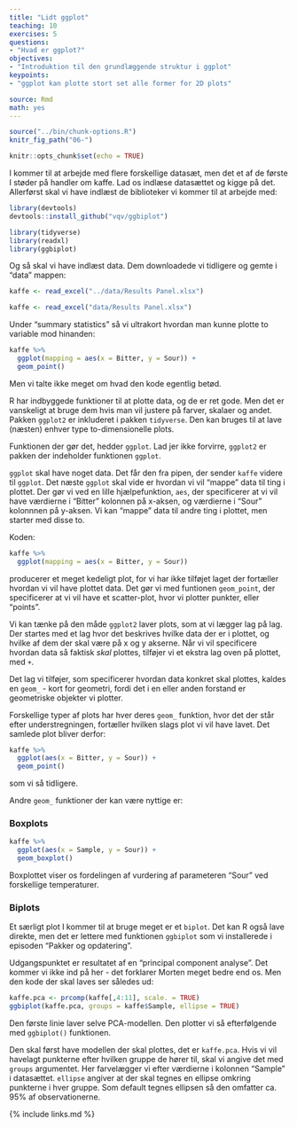 ```yaml
---
title: "Lidt ggplot"
teaching: 10
exercises: 5
questions:
- "Hvad er ggplot?"
objectives:
- "Introduktion til den grundlæggende struktur i ggplot"
keypoints:
- "ggplot kan plotte stort set alle former for 2D plots"

source: Rmd
math: yes
---
```


```r
source("../bin/chunk-options.R")
knitr_fig_path("06-")
```

```r
knitr::opts_chunk$set(echo = TRUE)
```

I kommer til at arbejde med flere forskellige datasæt, men det et af de første
I støder på handler om kaffe. Lad os indlæse datasættet og kigge på det. Allerførst
skal vi have indlæst de biblioteker vi kommer til at arbejde med:

```r
library(devtools)
devtools::install_github("vqv/ggbiplot")
```

```r
library(tidyverse)
library(readxl)
library(ggbiplot)
```
Og så skal vi have indlæst data. Dem downloadede vi tidligere og gemte i "data"
mappen:
```r
kaffe <- read_excel("../data/Results Panel.xlsx")
```
```r
kaffe <- read_excel("data/Results Panel.xlsx")
```

Under "summary statistics" så vi ultrakort hvordan man kunne plotte to variable
mod hinanden:
```r
kaffe %>% 
  ggplot(mapping = aes(x = Bitter, y = Sour)) +
  geom_point()
```

Men vi talte ikke meget om hvad den kode egentlig betød.

R har indbyggede funktioner til at plotte data, og de er ret gode. Men det er 
vanskeligt at bruge dem hvis man vil justere på farver, skalaer og andet. 
Pakken `ggplot2` er inkluderet i pakken `tidyverse`. Den kan bruges til at lave 
(næsten) enhver type to-dimensionelle plots. 

Funktionen der gør det, hedder `ggplot`. Lad jer ikke forvirre, `ggplot2` er 
pakken der indeholder funktionen `ggplot`.

`ggplot` skal have noget data. Det får den fra pipen, der sender `kaffe` videre
til `ggplot`. Det næste `ggplot` skal vide er hvordan vi vil "mappe" data til 
ting i plottet. Der gør vi ved en lille hjælpefunktion, `aes`, der specificerer
at vi vil have værdierne i "Bitter" kolonnen på x-aksen, og værdierne i "Sour"
kolonnnen på y-aksen. Vi kan "mappe" data til andre ting i plottet, men starter
med disse to. 

Koden:
```r
kaffe %>% 
  ggplot(mapping = aes(x = Bitter, y = Sour))
```

producerer et meget kedeligt plot, for vi har ikke tilføjet laget der fortæller 
hvordan vi vil have plottet data. Det gør vi med funtionen `geom_point`, der
specificerer at vi vil have et scatter-plot, hvor vi plotter punkter, eller "points".

Vi kan tænke på den måde `ggplot2` laver plots, som at vi lægger lag på lag. 
Der startes med et lag hvor det beskrives hvilke data der er i plottet, og hvilke
af dem der skal være på x og y akserne. Når vi vil specificere hvordan data så 
faktisk _skal_ plottes, tilføjer vi et ekstra lag oven på plottet, med `+`. 

Det lag vi tilføjer, som specificerer hvordan data konkret skal plottes, 
kaldes en `geom_` - kort for geometri, fordi det i en eller anden forstand er 
geometriske objekter vi plotter.

Forskellige typer af plots har hver deres `geom_` funktion, hvor det der står efter
understregningen, fortæller hvilken slags plot vi vil have lavet. Det samlede 
plot bliver derfor:

```r
kaffe %>% 
  ggplot(aes(x = Bitter, y = Sour)) +
  geom_point()
```

som vi så tidligere.

Andre `geom_` funktioner der kan være nyttige er:

### Boxplots

```r
kaffe %>% 
  ggplot(aes(x = Sample, y = Sour)) +
  geom_boxplot()
```
Boxplottet viser os fordelingen af vurdering af parameteren "Sour" ved forskellige 
temperaturer. 

### Biplots 

Et særligt plot I kommer til at bruge meget er et `biplot`. Det kan R også lave
direkte, men det er lettere med funktionen `ggbiplot` som vi installerede i episoden "Pakker og opdatering".

Udgangspunktet er resultatet af en "principal component analyse". Det kommer vi ikke ind
på her - det forklarer Morten meget bedre end os. Men den kode der skal laves 
ser således ud:

```r
kaffe.pca <- prcomp(kaffe[,4:11], scale. = TRUE)
ggbiplot(kaffe.pca, groups = kaffe$Sample, ellipse = TRUE)

```

Den første linie laver selve PCA-modellen. Den plotter vi så efterfølgende med
`ggbiplot()` funktionen.

Den skal først have modellen der skal plottes, det er `kaffe.pca`. Hvis vi vil 
havelagt punkterne efter hvilken gruppe de hører til, skal vi angive det med `groups` 
argumentet. Her farvelægger vi efter værdierne i kolonnen "Sample" i datasættet.
`ellipse` angiver at der skal tegnes en ellipse omkring punkterne i hver gruppe.
Som default tegnes ellipsen så den omfatter ca. 95% af observationerne.



{% include links.md %}